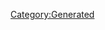 {{Database/Music/MusicInfo
 |ID=8
 |Cov=8
 |Cd=6
 |Nam=8
 |Div=8
 |Ma=4
 |SerieId=2
 |SerieLogoId=2
 |WavId=8
 |VariationId=0
 |Dsc=8
 |Strt=10
 |ValkyrieBattle=1
 |ValkyrieIntro=1
 |ValkyrieIntroSky=1
 |DivaSolo=1
 |DivaMulti=1
 |Exp=4
}}
[[Category:Generated]]

